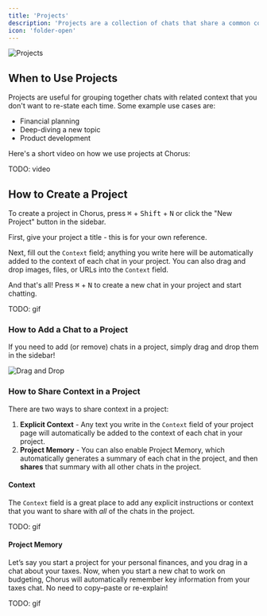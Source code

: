 ```yaml
---
title: 'Projects'
description: 'Projects are a collection of chats that share a common context.'
icon: 'folder-open'
---
```


<img src="/images/project-empty.png" alt="Projects" />

## When to Use Projects 

Projects are useful for grouping together chats with related context that you don't want to re-state each time. Some example use cases are: 

- Financial planning 
- Deep-diving a new topic
- Product development 

Here's a short video on how we use projects at Chorus: 

TODO: video

## How to Create a Project 
To create a project in Chorus, press <kbd>⌘</kbd> + <kbd>Shift</kbd> + <kbd>N</kbd> or click the "New Project" button in the sidebar.

First, give your project a title - this is for your own reference. 

Next, fill out the `Context` field; anything you write here will be automatically added to the context of each chat in your project. You can also drag and drop images, files, or URLs into the `Context` field.

And that's all! Press <kbd>⌘</kbd> + <kbd>N</kbd> to create a new chat in your project and start chatting.

TODO: gif 

### How to Add a Chat to a Project 

If you need to add (or remove) chats in a project, simply drag and drop them in the sidebar! 

<img src="/images/drag.gif" alt="Drag and Drop" />

### How to Share Context in a Project 

There are two ways to share context in a project: 

1. **Explicit Context** - Any text you write in the `Context` field of your project page will automatically be added to the context of each chat in your project.
2. **Project Memory** - You can also enable Project Memory, which automatically generates a summary of each chat in the project, and then **shares** that summary with all other chats in the project.

#### Context 

The `Context` field is a great place to add any explicit instructions or context that you want to share with _all_ of the chats in the project.

TODO: gif 

#### Project Memory 

Let’s say you start a project for your personal finances, and you drag in a chat about your taxes. Now, when you start a new chat to work on budgeting, Chorus will automatically remember key information from your taxes chat. No need to copy–paste or re-explain!

TODO: gif 
